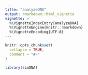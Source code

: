 ```yaml
---
title: "analyzeDNA"
output: rmarkdown::html_vignette
vignette: >
  %\VignetteIndexEntry{analyzeDNA}
  %\VignetteEngine{knitr::rmarkdown}
  %\VignetteEncoding{UTF-8}
---
```


```r
knitr::opts_chunk$set(
  collapse = TRUE,
  comment = "#>"
)
```

```r
library(simDNA)
```
